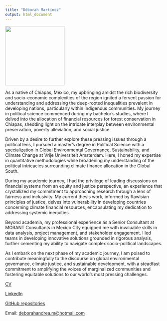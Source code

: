 ```yaml
---
title: "Déborah Martínez"
output: html_document
---
```







![](picture/me2.png){width="190"} 


As a native of Chiapas, Mexico, my upbringing amidst the rich biodiversity and socio-economic complexities of the region ignited a fervent passion for understanding and addressing the deep-rooted inequalities prevalent in developing nations, particularly within indigenous communities. My journey in political science commenced during my bachelor's studies, where I delved into the allocation of financial resources for forest conservation in Chiapas, shedding light on the intricate interplay between environmental preservation, poverty alleviation, and social justice.

Driven by a desire to further explore these pressing issues through a political lens, I pursued a master's degree in Political Science with a specialization in Global Environmental Governance, Sustainability, and Climate Change at Vrije Universiteit Amsterdam. Here, I honed my expertise in quantitative methodologies while broadening my understanding of the political intricacies surrounding climate finance allocation in the Global South.

During my academic journey, I had the privilege of leading discussions on financial systems from an equity and justice perspective, an experience that crystallized my commitment to approaching research through a lens of fairness and inclusivity. My current thesis work, informed by Rawlsian principles of justice, delves into vulnerability in developing countries concerning climate financial resources, encapsulating my dedication to addressing systemic inequities.

Beyond academia, my professional experience as a Senior Consultant at MORANT Consultants in Mexico City equipped me with invaluable skills in data analysis, project management, and stakeholder engagement. I led teams in developing innovative solutions grounded in rigorous analysis, further cementing my ability to navigate complex socio-political landscapes.

As I embark on the next phase of my academic journey, I am poised to contribute meaningfully to the discourse on global environmental governance, climate justice, and sustainable development, with a steadfast commitment to amplifying the voices of marginalized communities and fostering equitable solutions to our world's most pressing challenges.



[CV](<./academic_cv.pdf>)

[LinkedIn](https://www.linkedin.com/in/d%C3%A9borah-mart%C3%ADnez-b93894108/)

[GitHub repositories](https://github.com/deborahmartinez?tab=repositories)

Email: <deborahandrea.m@hotmail.com>
